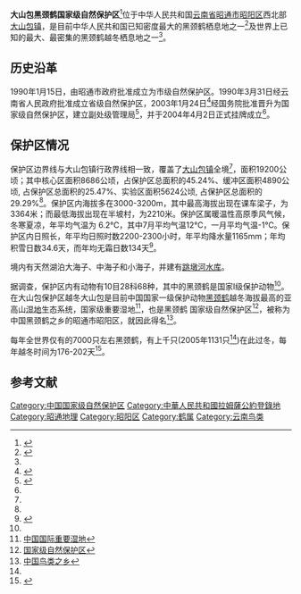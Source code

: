 {{expand|time=2009-05-02T02:24:40+00:00}}
{{About|范围同大山包镇的中华人民共和国国家级自然保护区|与该保护区范围相同的中华人民共和国乡镇级行政区划|大山包镇||}}
'''大山包黑颈鹤国家级自然保护区'''<ref>{{Cite web|title=云南省自然保护区名录（截止2012年底）_中华人民共和国生态环境部|url=https://www.mee.gov.cn/ywgz/zrstbh/zrbhdjg/201309/t20130926_260908.shtml|access-date=2021-10-29|work=www.mee.gov.cn|archive-date=2021-10-29|archive-url=https://web.archive.org/web/20211029051613/https://www.mee.gov.cn/ywgz/zrstbh/zrbhdjg/201309/t20130926_260908.shtml|dead-url=no}}</ref>位于中华人民共和国[[云南省|云南省]][[昭通市|昭通市]][[昭阳区|昭阳区]]西北部[[大山包镇|大山包镇]]，是目前中华人民共和国已知密度最大的黑颈鹤栖息地之一<ref>{{Cite web|title=1938只！昭通大山包黑颈鹤迁徙期数量达到历史最高_央广网|url=http://news.cnr.cn/native/city/20201130/t20201130_525346636.shtml|access-date=2021-10-29|work=news.cnr.cn|archive-date=2021-10-29|archive-url=https://web.archive.org/web/20211029054924/http://news.cnr.cn/native/city/20201130/t20201130_525346636.shtml|dead-url=no}}</ref>及世界上已知的最大、最密集的黑颈鹤越冬栖息地之一<ref name=":1" />。

== 历史沿革 ==
1990年1月15日，由昭通市政府批准成立为市级自然保护区。1990年3月31日经云南省人民政府批准成立省级自然保护区，2003年1月24日<ref name=":1">{{Cite web|title=云南省大山包黑颈鹤国家级自然保护区管理局挂牌 - 大山包|url=http://www.dsbbhq.com/sf_7DD3F7F411DC44BA9CC9E2F02CEEA2C1_233_dsbsd.html|access-date=2021-10-29|work=www.dsbbhq.com|archive-date=2021-10-31|archive-url=https://web.archive.org/web/20211031090124/http://www.dsbbhq.com/sf_7DD3F7F411DC44BA9CC9E2F02CEEA2C1_233_dsbsd.html|dead-url=no}}</ref>经国务院批准晋升为国家级自然保护区，建立副处级管理局<ref name=":0">{{Cite web|title=关于大山包 - 大山包|url=http://www.dsbbhq.com/about.html|access-date=2021-10-29|work=www.dsbbhq.com|archive-date=2021-10-31|archive-url=https://web.archive.org/web/20211031140134/http://www.dsbbhq.com/about.html|dead-url=no}}</ref>，并于2004年4月2日正式挂牌成立<ref name=":1" />。

== 保护区情况 ==

保护区边界线与大山包镇行政界线相一致，覆盖了[[大山包镇|大山包镇]]全境<ref name=":0" />，面积19200公顷；其中核心区面积8686公顷，占保护区总面积的45.24%、缓冲区面积4890公顷, 占保护区总面积的25.47%、实验区面积5624公顷, 占保护区总面积的29.29%<ref name=":0" />。保护区内海拔多在3000-3200m，其中最高海拔出现在课车梁子，为3364米；而最低海拔出现在半坡村，为2210米。保护区属暖温性高原季风气候，冬寒夏凉，年平均气温为 6.2℃，其中7月平均气温12℃，一月平均气温-1℃。保护区内日照长，年平均日照时数2200-2300小时，年平均降水量1165mm；年均积雪日数34.6天，而年均无霜日数134天<ref>{{Cite book|title=大山包栖息地环境变化对越冬黑颈鹤的影响初探|last=钟兴耀.道美标|publisher=大山包黑颈鹤国家级自然保护区|url=https://www.savingcranes.org/wp-content/uploads/2008/05/Status%20and%20Conservation%20of%20Black-necked%20Cranes_Chapter%202%20pp%20101-131.pdf|access-date=2021-10-29|archive-date=2021-10-29|archive-url=https://web.archive.org/web/20211029053259/https://www.savingcranes.org/wp-content/uploads/2008/05/Status%20and%20Conservation%20of%20Black-necked%20Cranes_Chapter%202%20pp%20101-131.pdf|dead-url=no}}</ref>。

境内有天然湖泊大海子、中海子和小海子，并建有[[跳墩河水库|跳墩河水库]]。

据调查，保护区内有动物有10目28科68种，其中的黑颈鹤是国家Ⅰ级保护动物<ref name=":0" />。在大山包保护区越冬大山包是目前中国国家一级保护动物[[黑颈鹤|黑颈鹤]]越冬海拔最高的亚高山[[湿地|湿地]]生态系统，国家级重要湿地<ref>[[中国国际重要湿地|中国国际重要湿地]]</ref>，也是黑颈鹤 国家级自然保护区<ref>[[国家级自然保护区|国家级自然保护区]]</ref>，被称为中国黑颈鹤之乡的昭通市昭阳区，就因此得名<ref>[[中国鸟类之乡|中国鸟类之乡]]</ref>。

每年全世界仅有的7000只左右黑颈鹤，有上千只(2005年1131只<ref name=":0" />)在此过冬，每年越冬时间为176-202天<ref>{{Cite web |url=http://www.hjhbh.com/dsbdxt.htm |title=黑颈鹤的主要越冬地——云南昭通大山包 |access-date=2009-05-01 |archive-date=2009-05-28 |archive-url=https://web.archive.org/web/20090528201449/http://www.hjhbh.com/dsbdxt.htm |dead-url=yes }}</ref>。

==参考文献==
{{reflist}}

{{coord|27|24||N|103|17||E|display=title|scale:100000}}
{{云南地理|保护区}}
{{中国国家级自然保护区}}
{{Important wetlands of China}}

[[Category:中国国家级自然保护区|Category:中国国家级自然保护区]]
[[Category:中華人民共和國拉姆薩公約登錄地|Category:中華人民共和國拉姆薩公約登錄地]]
[[Category:昭通地理|Category:昭通地理]]
[[Category:昭阳区|Category:昭阳区]]
[[Category:鹤属|Category:鹤属]]
[[Category:云南鸟类|Category:云南鸟类]]